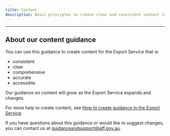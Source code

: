 ```yaml
---
title: Content
description: Basic principles to create clear and consistent content in the Export Service. Learn how to express, structure and style content that meets users’ needs.
---
```


---

## About our content guidance

You can use this guidance to create content for the Export Service that is:

- consistent
- clear
- comprehensive
- accurate
- accessible.

Our guidance on content will grow as the Export Service expands and changes.

For more help to create content, see [How to create guidance in the Export Service](/guides/how-to-write-guidance).

If you have questions about this guidance or would like to suggest changes, you can contact us at [guidanceandsupport@aff.gov.au](mailto:guidanceandsupport@aff.gov.au).
